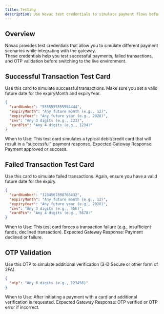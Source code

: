 ```yaml
---
title: Testing
description: Use Novac test credentials to simulate payment flows before going live.
---
```


## Overview

Novac provides test credentials that allow you to simulate different payment scenarios while integrating with the gateway.  
These credentials help you test successful payments, failed transactions, and OTP validation before switching to the live environment.  

## Successful Transaction Test Card

Use this card to simulate successful transactions. Make sure you set a valid future date for the expiryMonth and expiryYear.

```json
{
  "cardNumber": "5555555555554444",
  "expiryMonth": "Any future month (e.g., 12)",
  "expiryYear": "Any future year (e.g., 2028)",
  "cvv": "Any 3 digits (e.g., 123)",
  "cardPin": "Any 4 digits (e.g., 1234)"
}
```

When to Use: This test card simulates a typical debit/credit card that will result in a “successful” payment response.
Expected Gateway Response: Payment approved or success.


## Failed Transaction Test Card

Use this card to simulate failed transactions. Again, ensure you have a valid future date for the expiry.

```json
{
  "cardNumber": "1234567898765432",
  "expiryMonth": "Any future month (e.g., 12)",
  "expiryYear": "Any future year (e.g., 2028)",
  "cvv": "Any 3 digits (e.g., 456)",
  "cardPin": "Any 4 digits (e.g., 5678)"
}
```

When to Use: This test card forces a transaction failure (e.g., insufficient funds, declined transaction).
Expected Gateway Response: Payment declined or failure.

## OTP Validation

Use this OTP to simulate additional verification (3-D Secure or other form of 2FA).

```json
{
  "otp": "Any 6 digits (e.g., 123456)"
}
```

When to Use: After initiating a payment with a card and additional verification is requested.
Expected Gateway Response: OTP verified or OTP error if incorrect.